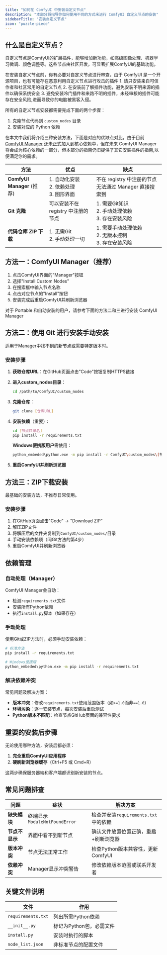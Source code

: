 ```yaml
---
title: "如何在 ComfyUI 中安装自定义节点"
description: "本部分将指导你如何使用不同的方式来进行 ComfyUI 自定义节点的安装"
sidebarTitle: "安装自定义节点"
icon: "puzzle-piece"
---
```


## 什么是自定义节点？

自定义节点是ComfyUI的扩展插件，能够增加新功能，如高级图像处理、机器学习微调、颜色调整等。这些节点由社区开发，可显著扩展ComfyUI的基础功能。

<Warning>
在安装自定义节点前，你有必要对自定义节点进行审查，由于 ComfyUI 是一个开源项目，也有可能存在恶意利用自定义节点进行攻击的插件
1. 请只安装来自可信作者和社区常用的自定义节点
2. 在安装前了解插件功能，避免安装不明来源的插件以确保系统安全
3. 避免安装冷门插件和来路不明的插件，未经审核的插件可能存在安全风险,进而导致你的电脑被黑客入侵。
</Warning>

所有的自定义节点安装都需要完成下面的两个步骤：

1. 克隆节点代码到 `custom_nodes` 目录
2. 安装对应的 Python 依赖

在本文中我们将介绍三种安装方法，下面是对应的优缺点对比，由于目前 [ComfyUI Manager](https://github.com/Comfy-Org/ComfyUI-Manager) 还未正式加入到核心依赖中，但在未来 ComfyUI Manager 将会成为核心依赖的一部分，但本部分的指南仍旧提供了其它安装插件的指南,以便满足你的需求。

| 方法                        | 优点                                             | 缺点                                                   | 
| -------------------------- | ------------------------------------------------ | ----------------------------------------------------- |
| **ComfyUI Manager** (推荐) | 1. 自动化安装<br/>2. 依赖处理<br/>3. 图形界面         | 不在 registry 中注册的节点无法通过 Manager 直接搜索到       |
| **Git 克隆**               | 可以安装不在 registry 中注册的节点                    | 1. 需要Git知识<br/>2. 手动处理依赖<br/>3. 存在安装风险      |
| **代码仓库 ZIP 下载**        | 1. 无需Git<br/>2. 手动处理一切                     | 1. 需要手动处理依赖<br/>2. 无版本控制<br/>3. 存在安装风险    |

## 方法一：ComfyUI Manager（推荐）

<Tabs>
  <Tab title="已经安装了 ComfyUI Manager">

   1. 点击ComfyUI界面的"Manager"按钮
   2. 选择"Install Custom Nodes"
   3. 在搜索框中输入节点名称
   4. 点击对应节点的"Install"按钮
   5. 安装完成后重启ComfyUI并刷新浏览器

  </Tab>
  <Tab title="未安装 ComfyUI Manager">
 对于 Portable 和自动安装的用户，请参考下面的方法二和三进行安装 ComfyUI Manager
  </Tab>
</Tabs>

## 方法二：使用 Git 进行安装手动安装

适用于Manager中找不到的新节点或需要特定版本时。

### 安装步骤

1. **获取仓库URL**：在GitHub页面点击"Code"按钮复制HTTPS链接
2. **进入custom_nodes目录**：
   ```bash
   cd /path/to/ComfyUI/custom_nodes
   ```
3. **克隆仓库**：
   ```bash
   git clone [仓库URL]
   ```
4. **安装依赖**（重要）：
   ```bash
   cd [节点目录名]
   pip install -r requirements.txt
   ```
   
   **Windows便携版用户**需使用：
   ```bash
   python_embeded\python.exe -m pip install -r ComfyUI\custom_nodes\[节点目录名]\requirements.txt
   ```

5. **重启ComfyUI并刷新浏览器**

## 方法三：ZIP下载安装

最基础的安装方法，不推荐日常使用。

### 安装步骤

1. 在GitHub页面点击"Code" → "Download ZIP"
2. 解压ZIP文件
3. 将解压后的文件夹复制到`ComfyUI/custom_nodes/`目录
4. 手动安装依赖项（同Git方法的第4步）
5. 重启ComfyUI并刷新浏览器

## 依赖管理

### 自动处理（Manager）
ComfyUI Manager会自动：
- 检测`requirements.txt`文件
- 安装所有Python依赖
- 执行`install.py`脚本（如果存在）

### 手动处理
使用Git或ZIP方法时，必须手动安装依赖：

```bash
# 标准方法
pip install -r requirements.txt

# Windows便携版
python_embeded\python.exe -m pip install -r requirements.txt
```

### 解决依赖冲突

常见问题及解决方案：

- **版本冲突**：修改`requirements.txt`使用范围版本（如`>=1.0`而非`==1.0`）
- **环境污染**：逐一安装节点，每次安装后重启测试
- **Python版本不匹配**：检查节点GitHub页面的兼容性要求

## 重要的安装后步骤

无论使用哪种方法，安装后都必须：

1. **完全重启ComfyUI应用程序**
2. **硬刷新浏览器缓存**（Ctrl+F5 或 Cmd+R）

这两步确保服务器端和客户端都识别新安装的节点。

## 常见问题排查

| 问题           | 症状                          | 解决方案                              |
| -------------- | ----------------------------- | ------------------------------------- |
| **缺失模块**   | 终端显示`ModuleNotFoundError` | 检查并安装`requirements.txt`中的依赖  |
| **节点不显示** | 界面中看不到新节点            | 确认文件放置位置正确，重启+刷新浏览器 |
| **版本冲突**   | 节点无法正常工作              | 检查Python版本兼容性，更新ComfyUI     |
| **依赖冲突**   | Manager显示冲突警告           | 修改依赖版本范围或联系开发者          |

## 关键文件说明

| 文件               | 作用                     |
| ------------------ | ------------------------ |
| `requirements.txt` | 列出所需Python依赖       |
| `__init__.py`      | 标记为Python包，必需文件 |
| `install.py`       | 安装时执行的脚本         |
| `node_list.json`   | 非标准节点的配置文件     |

